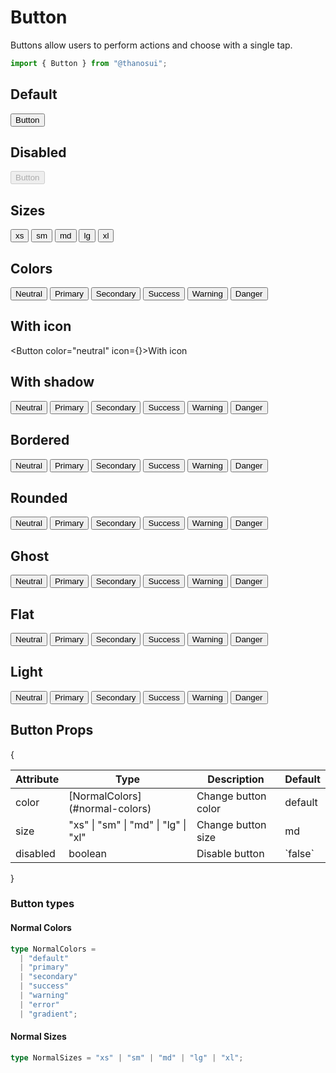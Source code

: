 
# Button

Buttons allow users to perform actions and choose with a single tap.

```jsx
import { Button } from "@thanosui";
```

## Default
<Spacer height={2}></Spacer>
<Button>Button</Button>
 
## Disabled
<Spacer height={2}></Spacer>
<Button disabled>Button</Button>

## Sizes
<Spacer height={2}></Spacer>
<Button size="xs">xs</Button>
<Button size="sm">sm</Button>
<Button size="md">md</Button>
<Button size="lg">lg</Button>
<Button size="xl">xl</Button>

## Colors
<Spacer height={2}></Spacer>
<Button color="neutral">Neutral</Button>
<Button color="primary">Primary</Button>
<Button color="secondary">Secondary</Button>
<Button color="success">Success</Button>
<Button color="warning">Warning</Button>
<Button color="danger">Danger</Button>

## With icon
<Spacer height={2}></Spacer>
<Button color="neutral" icon={<HeartIcon />}>With icon</Button>

## With shadow
<Spacer height={2}></Spacer>
<Button color="neutral" variant="shadow">Neutral</Button>
<Button color="primary" variant="shadow">Primary</Button>
<Button color="secondary" variant="shadow">Secondary</Button>
<Button color="success" variant="shadow">Success</Button>
<Button color="warning" variant="shadow">Warning</Button>
<Button color="danger" variant="shadow">Danger</Button>

## Bordered
<Spacer height={2}></Spacer>
<Button color="neutral" variant="bordered">Neutral</Button>
<Button color="primary" variant="bordered">Primary</Button>
<Button color="secondary" variant="bordered">Secondary</Button>
<Button color="success" variant="bordered">Success</Button>
<Button color="warning" variant="bordered">Warning</Button>
<Button color="danger" variant="bordered">Danger</Button>

## Rounded
<Spacer height={2}></Spacer>
<Button color="neutral" radius="full">Neutral</Button>
<Button color="primary" radius="full">Primary</Button>
<Button color="secondary" radius="full">Secondary</Button>
<Button color="success" radius="full">Success</Button>
<Button color="warning" radius="full">Warning</Button>
<Button color="danger" radius="full">Danger</Button>

## Ghost
<Spacer height={2}></Spacer>
<Button color="neutral" variant="ghost">Neutral</Button>
<Button color="primary" variant="ghost">Primary</Button>
<Button color="secondary" variant="ghost">Secondary</Button>
<Button color="success" variant="ghost">Success</Button>
<Button color="warning" variant="ghost">Warning</Button>
<Button color="danger" variant="ghost">Danger</Button>

## Flat
<Spacer height={2}></Spacer>
<Button color="neutral" variant="flat">Neutral</Button>
<Button color="primary" variant="flat">Primary</Button>
<Button color="secondary" variant="flat">Secondary</Button>
<Button color="success" variant="flat">Success</Button>
<Button color="warning" variant="flat">Warning</Button>
<Button color="danger" variant="flat">Danger</Button>

## Light
<Spacer height={2}></Spacer>
<Button color="neutral" variant="light">Neutral</Button>
<Button color="primary" variant="light">Primary</Button>
<Button color="secondary" variant="light">Secondary</Button>
<Button color="success" variant="light">Success</Button>
<Button color="warning" variant="light">Warning</Button>
<Button color="danger" variant="light">Danger</Button>

## Button Props

{<table>

  <thead>
    <tr>
      <th>Attribute</th>
      <th>Type</th>
      <th>Description</th>
      <th>Default</th>
    </tr>
  </thead>
  <tbody>
    <tr>
      <td>color</td>
      <td>[NormalColors](#normal-colors)</td>
      <td>Change button color</td>
      <td>default</td>
    </tr>
    <tr>
        <td>size</td>
        <td>"xs" | "sm" | "md" | "lg" | "xl"</td>
        <td>Change button size</td>
        <td>md</td>
    </tr>
    <tr>
        <td>disabled</td>
        <td>boolean</td>
        <td>Disable button</td>
        <td>`false`</td>
    </tr>
  </tbody>
</table>}

### Button types

#### Normal Colors

```ts
type NormalColors =
  | "default"
  | "primary"
  | "secondary"
  | "success"
  | "warning"
  | "error"
  | "gradient";
```

#### Normal Sizes

```ts
type NormalSizes = "xs" | "sm" | "md" | "lg" | "xl";
```
